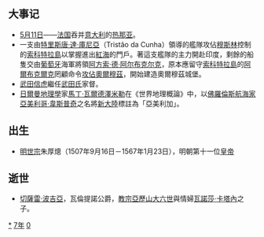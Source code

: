 {{yearTOC|1507|明'''[[正德|正德]]二年'''；越南'''[[端慶|端慶]]三年'''；日本'''[[永正|永正]]四年'''}}

== 大事记 ==
*[[5月11日|5月11日]]——[[法国|法国]]吞并[[意大利|意大利]]的[[热那亚|热那亚]]。
*一支由[[特里斯唐·達·庫尼亞|特里斯唐·達·庫尼亞]]（Tristão da Cunha）領導的艦隊攻佔[[穆斯林|穆斯林]]控制的[[索科特拉島|索科特拉島]]以掌握進出[[紅海|紅海]]的門戶。著這支艦隊的主力開赴印度，剩餘的船隻交由[[葡萄牙|葡萄牙]]海軍將領[[阿方索·德·阿尔布克尔克|阿方索·德·阿尔布克尔克]]，原本應留守[[索科特拉島|索科特拉島]]的[[阿方索·德·阿尔布克尔克|阿爾布克爾克]]罔顧命令[[攻佔奧爾穆茲_(1507年)|攻佔奧爾穆茲]]，開始建造奧爾穆茲城堡。
*[[武田信虎|武田信虎]]繼任[[武田氏|武田氏]]家督。
*[[日爾曼|日爾曼]][[地理學|地理學]]家[[馬丁·瓦爾德澤米勒|馬丁·瓦爾德澤米勒]]在《世界地理概論》中，以[[佛羅倫斯|佛羅倫斯]][[航海家|航海家]][[亞美利哥·韋斯普奇|亞美利哥·韋斯普奇]]之名將[[新大陸|新大陸]]標註為「亞美利加」。

== 出生 ==
*[[明世宗|明世宗]]朱厚熜（1507年9月16日－1567年1月23日），明朝第十一位[[皇帝|皇帝]]

== 逝世 ==
{{Wikisource year mention}}
*[[切薩雷·波吉亞|切薩雷·波吉亞]]，瓦倫提諾公爵，[[教宗|教宗]][[亞歷山大六世|亞歷山大六世]]與情婦[[瓦諾莎·卡塔內|瓦諾莎·卡塔內]]之子。 

[[Category:1507年|*]]
[[Category:1500年代|7年]]
[[Category:16世纪各年|0]]